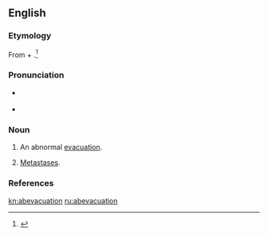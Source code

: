 ==English==

===Etymology===
From {{etyl|la|en}} {{term|ab||from|lang=la}} + {{term|evacuare||evacuation|lang=la}}.<ref>{{reference-book | last =| first = | authorlink =  | coauthors =  | editor =Thomas, Clayton L.  | others =  | title =Taber's Encyclopedic Medical Dictionary | origdate =  | origyear = 1940| origmonth =  | url =  | format =  | accessdate =  | accessyear =  | accessmonth =  | edition = 5th | date =  | year =1993| month =  | publisher =F. A. Davis Company  | location =Philadelphia, PA | language =  | id =  | doi = | isbn =0-8036-8313-8 | lccn = | ol = | pages =6| chapter =  | chapterurl =  | quote =}}</ref>

===Pronunciation===
* {{a|US}} {{IPA|/æb.iˌvæk.juˈeɪ.ʃn̩/|lang=en}}
* {{rhymes|eɪʃən|lang=en}}

===Noun===
{{en-noun}}

# {{context|medicine|lang=en}} An abnormal [[evacuation]].
# {{context|medical|lang=en}} [[metastasis|Metastases]].

===References===
<references/>

[[kn:abevacuation]]
[[ru:abevacuation]]